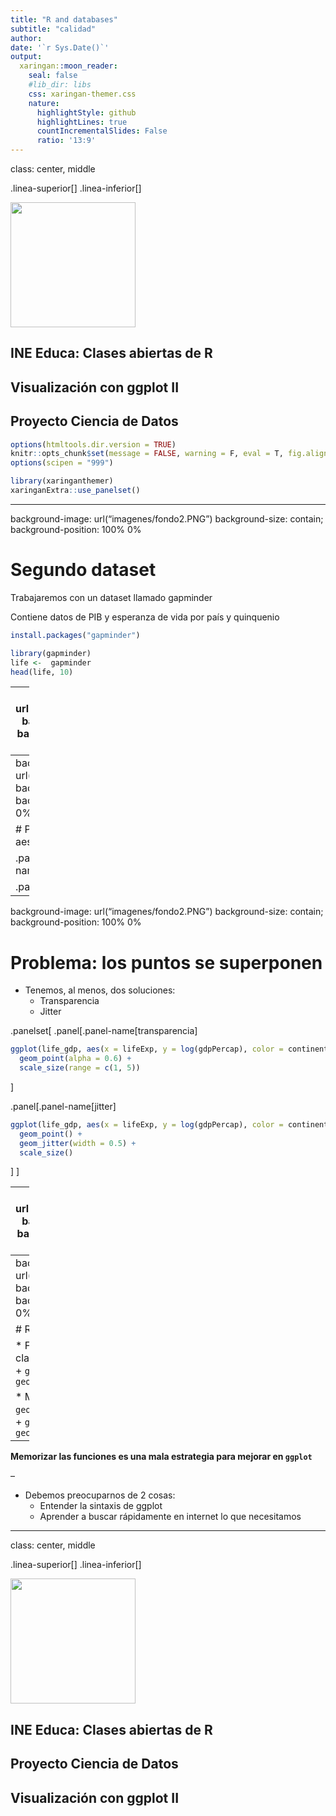 ```yaml
---
title: "R and databases"
subtitle: "calidad"
author: 
date: '`r Sys.Date()`'
output:
  xaringan::moon_reader:
    seal: false
    #lib_dir: libs
    css: xaringan-themer.css
    nature:
      highlightStyle: github
      highlightLines: true
      countIncrementalSlides: False
      ratio: '13:9'
---
```


class: center, middle

.linea-superior[]
.linea-inferior[]

<img src="imagenes/logo_portada2.png" width="200" />

## INE Educa: Clases abiertas de R

## Visualización con ggplot II

## Proyecto Ciencia de Datos


```r
options(htmltools.dir.version = TRUE)
knitr::opts_chunk$set(message = FALSE, warning = F, eval = T, fig.align = "center") 
options(scipen = "999")
```

```r
library(xaringanthemer)
xaringanExtra::use_panelset()
```


---


background-image: url("imagenes/fondo2.PNG")
background-size: contain;
background-position: 100% 0%

# Segundo dataset

Trabajaremos con un dataset llamado gapminder

Contiene datos de PIB y esperanza de vida por país y quinquenio

```r
install.packages("gapminder")
```

```r
library(gapminder)
life <-  gapminder
head(life, 10)
```

---
background-image: url("imagenes/fondo2.PNG")
background-size: contain;
background-position: 100% 0%

# Segundo dataset

### Relación entre ingreso y esperanza de vida

```r
library(tidyverse)

life_gdp <-  gapminder %>% 
  filter(year == 2007)

ggplot(life_gdp, aes(x = lifeExp, y = log(gdpPercap)) ) + 
  geom_point()
```


Aplicamos una transformación logarítmica sobre el PIB para obtener una mejor visualización


---
background-image: url("imagenes/fondo2.PNG")
background-size: contain;
background-position: 100% 0%

# Parámetros extra dentro de aes

.panelset[
.panel[.panel-name[color]
```r
ggplot(life_gdp, aes(x = lifeExp, y = log(gdpPercap), color = continent) ) +  #<<
  geom_point()
```
]

.panel[.panel-name[size]
```r
ggplot(life_gdp, aes(x = lifeExp, y = log(gdpPercap), color = continent, size = pop) ) + #<<
  geom_point() +
  scale_size(range = c(1, 7)) #<<
```
]
]


---
background-image: url("imagenes/fondo2.PNG")
background-size: contain;
background-position: 100% 0%

# Problema: los puntos se superponen

* Tenemos, al menos, dos soluciones:
  + Transparencia
  + Jitter

.panelset[
.panel[.panel-name[transparencia]

```r
ggplot(life_gdp, aes(x = lifeExp, y = log(gdpPercap), color = continent, size = pop) ) + 
  geom_point(alpha = 0.6) +
  scale_size(range = c(1, 5))
```
]

.panel[.panel-name[jitter]
```r
ggplot(life_gdp, aes(x = lifeExp, y = log(gdpPercap), color = continent, size = pop) ) + 
  geom_point() +
  geom_jitter(width = 0.5) +
  scale_size()
```
]
]

---
background-image: url("imagenes/fondo2.PNG")
background-size: contain;
background-position: 100% 0%

# Paneles separados

Con `facet_wrap` generamos un panel para cada categoría de la variable

```r
ggplot(life_gdp, aes(x = lifeExp, y = log(gdpPercap), color = continent, size = pop) ) + 
  geom_point() +
  scale_size(range = c(1, 5)) +
  facet_wrap(~continent) #<<
```

---
background-image: url("imagenes/fondo2.PNG")
background-size: contain;
background-position: 100% 0%

# Resumen

* Figuras revisadas en la clase
  + `geom_bar`
  + `geom_point`
  + `geom_line`
  + `geom_vline`
  + `geom_hline`

* Más figuras
  + `geom_text`
  + `geom_segment`
  + `geom_boxplot`
  + `geom_polygon`
  + `geom_density`

--

**Memorizar las funciones es una mala estrategia para mejorar en `ggplot`**

--

* Debemos preocuparnos de 2 cosas:
  + Entender la sintaxis de ggplot
  + Aprender a buscar rápidamente en internet lo que necesitamos


---

class: center, middle

.linea-superior[]
.linea-inferior[]

<img src="imagenes/logo_portada2.png" width="200" />


## INE Educa: Clases abiertas de R

## Proyecto Ciencia de Datos

## Visualización con ggplot II
